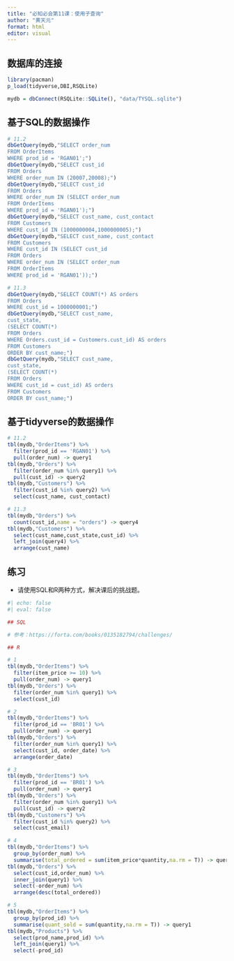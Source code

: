 ---
title: "必知必会第11课：使用子查询"
author: "黄天元"
format: html
editor: visual
---

## 数据库的连接

```{r}
library(pacman)
p_load(tidyverse,DBI,RSQLite)

mydb = dbConnect(RSQLite::SQLite(), "data/TYSQL.sqlite")
```

## 基于SQL的数据操作

```{r}
# 11.2
dbGetQuery(mydb,"SELECT order_num
FROM OrderItems
WHERE prod_id = 'RGAN01';") 
dbGetQuery(mydb,"SELECT cust_id
FROM Orders
WHERE order_num IN (20007,20008);")
dbGetQuery(mydb,"SELECT cust_id
FROM Orders
WHERE order_num IN (SELECT order_num
FROM OrderItems
WHERE prod_id = 'RGAN01');")
dbGetQuery(mydb,"SELECT cust_name, cust_contact
FROM Customers
WHERE cust_id IN (1000000004,1000000005);")
dbGetQuery(mydb,"SELECT cust_name, cust_contact
FROM Customers
WHERE cust_id IN (SELECT cust_id
FROM Orders
WHERE order_num IN (SELECT order_num
FROM OrderItems
WHERE prod_id = 'RGAN01'));")

# 11.3
dbGetQuery(mydb,"SELECT COUNT(*) AS orders
FROM Orders
WHERE cust_id = 1000000001;")
dbGetQuery(mydb,"SELECT cust_name,
cust_state,
(SELECT COUNT(*)
FROM Orders
WHERE Orders.cust_id = Customers.cust_id) AS orders
FROM Customers
ORDER BY cust_name;")
dbGetQuery(mydb,"SELECT cust_name,
cust_state,
(SELECT COUNT(*)
FROM Orders
WHERE cust_id = cust_id) AS orders
FROM Customers
ORDER BY cust_name;")
```

## 基于tidyverse的数据操作

```{r}
# 11.2
tbl(mydb,"OrderItems") %>% 
  filter(prod_id == 'RGAN01') %>% 
  pull(order_num) -> query1
tbl(mydb,"Orders") %>% 
  filter(order_num %in% query1) %>% 
  pull(cust_id) -> query2
tbl(mydb,"Customers") %>% 
  filter(cust_id %in% query2) %>% 
  select(cust_name, cust_contact) 

# 11.3
tbl(mydb,"Orders") %>% 
  count(cust_id,name = "orders") -> query4
tbl(mydb,"Customers") %>% 
  select(cust_name,cust_state,cust_id) %>% 
  left_join(query4) %>% 
  arrange(cust_name) 
```

## 练习

-   请使用SQL和R两种方式，解决课后的挑战题。

```{r}
#| echo: false
#| eval: false 

## SQL

# 参考：https://forta.com/books/0135182794/challenges/

## R

# 1
tbl(mydb,"OrderItems") %>% 
  filter(item_price >= 10) %>% 
  pull(order_num) -> query1
tbl(mydb,"Orders") %>% 
  filter(order_num %in% query1) %>% 
  select(cust_id)

# 2
tbl(mydb,"OrderItems") %>% 
  filter(prod_id == 'BR01') %>% 
  pull(order_num) -> query1
tbl(mydb,"Orders") %>% 
  filter(order_num %in% query1) %>% 
  select(cust_id, order_date) %>% 
  arrange(order_date)

# 3
tbl(mydb,"OrderItems") %>% 
  filter(prod_id == 'BR01') %>% 
  pull(order_num) -> query1
tbl(mydb,"Orders") %>% 
  filter(order_num %in% query1) %>% 
  pull(cust_id) -> query2
tbl(mydb,"Customers") %>% 
  filter(cust_id %in% query2) %>% 
  select(cust_email)

# 4
tbl(mydb,"OrderItems") %>% 
  group_by(order_num) %>% 
  summarise(total_ordered = sum(item_price*quantity,na.rm = T)) -> query1
tbl(mydb,"Orders") %>% 
  select(cust_id,order_num) %>% 
  inner_join(query1) %>% 
  select(-order_num) %>% 
  arrange(desc(total_ordered))

# 5
tbl(mydb,"OrderItems") %>% 
  group_by(prod_id) %>% 
  summarise(quant_sold = sum(quantity,na.rm = T)) -> query1
tbl(mydb,"Products") %>% 
  select(prod_name,prod_id) %>% 
  left_join(query1) %>% 
  select(-prod_id) 

```
